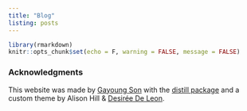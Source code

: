 ```yaml
---
title: "Blog"
listing: posts
---
```


```r
library(rmarkdown)
knitr::opts_chunk$set(echo = F, warning = FALSE, message = FALSE)

```

### Acknowledgments {.appendix}

This website was made by [Gayoung Son](mailto:g.son@unibas.ch) with the [distill package](https://rstudio.github.io/distill/) and a custom theme by Alison Hill & [Desirée De Leon](https://desiree.rbind.io/).